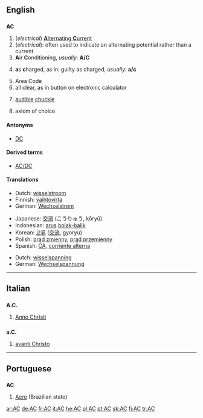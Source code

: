 {{see|Appendix:Variations of "ac"}}

==English==

==={{initialism}}===
'''AC'''

# (''electrical'') [[alternating current|'''A'''lternating '''C'''urrent]]
# (''electrical''): often used to indicate an alternating potential rather than a current
# '''A'''ir '''C'''onditioning, ''usually'':  '''A/C'''
# {{law}} '''a'''s '''c'''harged, as in:  guilty as charged, ''usually'':  '''a/c'''
# Area Code
# all clear, as in button on electronic calculator
# {{internet slang}} [[audible]] [[chuckle]]
# {{set theory}} axiom of choice

====Antonyms====
*[[DC]]

====Derived terms====
*[[AC/DC]]

====Translations====
{{trans-top|alternating current}}
*Dutch: [[wisselstroom]] 
*Finnish: [[vaihtovirta]]
*German: [[Wechselstrom]] {{m}}
{{trans-mid}}
*Japanese: [[交流]] (こうりゅう, kōryū)
*Indonesian: [[arus]] [[bolak-balik]]
*Korean: [[교류]] ([[交流]], gyoryu)
*Polish: [[prąd zmienny]], [[prąd przemienny]]
*Spanish: [[CA#Spanish|CA]], [[corriente alterna]]
{{trans-bottom}}
{{trans-top|alternating potential}}
*Dutch: [[wisselspanning]]
*German: [[Wechselspannung]]
{{trans-mid}}
{{trans-bottom}}
----

==Italian==

==={{abbreviation}}===
'''A.C.'''

# [[Anno Christi]]

==={{abbreviation}}===
'''a.C.'''

# [[avanti Christo]]

----

==Portuguese==

==={{abbreviation}}===
'''AC'''

# [[Acre]] (Brazilian state)

[[ar:AC]]
[[de:AC]]
[[fr:AC]]
[[it:AC]]
[[he:AC]]
[[pl:AC]]
[[pt:AC]]
[[sk:AC]]
[[fi:AC]]
[[tr:AC]]